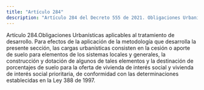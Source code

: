 ```yaml
---
title: "Artículo 284"
description: "Artículo 284 del Decreto 555 de 2021. Obligaciones Urbanísticas aplicables al tratamiento de desarrollo."
---
```


Artículo 284.Obligaciones Urbanísticas aplicables al tratamiento de desarrollo. Para efectos de la aplicación de la metodología que desarrolla la presente sección, las cargas urbanísticas consisten en la cesión o aporte de suelo para elementos de los sistemas locales y generales, la construcción y dotación de algunos de tales elementos y la destinación de porcentajes de suelo para la oferta de vivienda de interés social y vivienda de interés social prioritaria, de conformidad con las determinaciones establecidas en la Ley 388 de 1997.